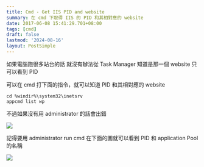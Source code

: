 ```yaml
---
title: Cmd - Get IIS PID and website
summary: 在 cmd 下取得 IIS 的 PID 和其相對應的 website
date: 2017-06-08 15:41:29.701+08:00
tags: [cmd]
draft: false
lastmod: '2024-08-16'
layout: PostSimple
---
```


如果電腦跑很多站台的話
就沒有辦法從 Task Manager 知道是那一個 website
只可以看到 PID

可以在 cmd 打下面的指令，就可以知道 PID 和其相對應的 website

```shell
cd %windir%\system32\inetsrv
appcmd list wp
```

不過如果沒有用 administrator 的話會出錯

![](/static/images/404.webp)

記得要用 administrator run cmd
在下面的圖就可以看到 PID 和 application Pool 的名稱

![](/static/images/404.webp)
